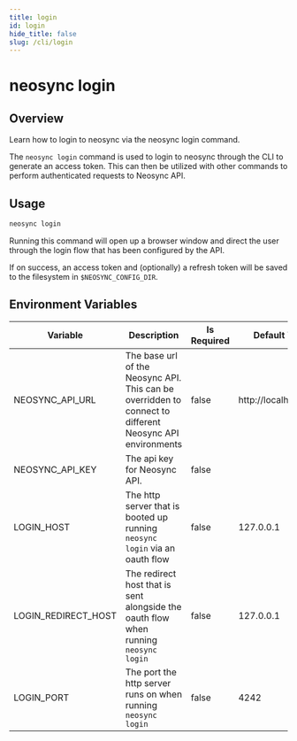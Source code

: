 ```yaml
---
title: login
id: login
hide_title: false
slug: /cli/login
---
```


# neosync login

## Overview

Learn how to login to neosync via the neosync login command.

The `neosync login` command is used to login to neosync through the CLI to generate an access token.
This can then be utilized with other commands to perform authenticated requests to Neosync API.

## Usage

```bash
neosync login
```

Running this command will open up a browser window and direct the user through the login flow that has been configured by the API.

If on success, an access token and (optionally) a refresh token will be saved to the filesystem in `$NEOSYNC_CONFIG_DIR`.

## Environment Variables

| Variable            | Description                                                                                              | Is Required | Default Value         |
| ------------------- | -------------------------------------------------------------------------------------------------------- | ----------- | --------------------- |
| NEOSYNC_API_URL     | The base url of the Neosync API. This can be overridden to connect to different Neosync API environments | false       | http://localhost:8080 |
| NEOSYNC_API_KEY     | The api key for Neosync API.                                                                             | false       |                       |
| LOGIN_HOST          | The http server that is booted up running `neosync login` via an oauth flow                              | false       | 127.0.0.1             |
| LOGIN_REDIRECT_HOST | The redirect host that is sent alongside the oauth flow when running `neosync login`                     | false       | 127.0.0.1             |
| LOGIN_PORT          | The port the http server runs on when running `neosync login`                                            | false       | 4242                  |
